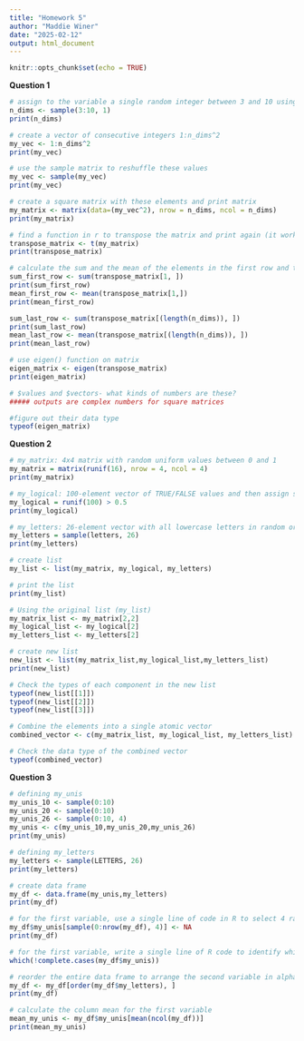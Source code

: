 ```yaml
---
title: "Homework 5"
author: "Maddie Winer"
date: "2025-02-12"
output: html_document
---
```


```r
knitr::opts_chunk$set(echo = TRUE)
```

**Question 1**
```r
# assign to the variable a single random integer between 3 and 10 using sample function
n_dims <- sample(3:10, 1)
print(n_dims)

# create a vector of consecutive integers 1:n_dims^2
my_vec <- 1:n_dims^2
print(my_vec)

# use the sample matrix to reshuffle these values
my_vec <- sample(my_vec)
print(my_vec)

# create a square matrix with these elements and print matrix
my_matrix <- matrix(data=(my_vec^2), nrow = n_dims, ncol = n_dims)
print(my_matrix)

# find a function in r to transpose the matrix and print again (it worked! it transposed the matrix!)
transpose_matrix <- t(my_matrix)
print(transpose_matrix)

# calculate the sum and the mean of the elements in the first row and then the last row
sum_first_row <- sum(transpose_matrix[1, ])
print(sum_first_row)
mean_first_row <- mean(transpose_matrix[1,])
print(mean_first_row)

sum_last_row <- sum(transpose_matrix[(length(n_dims)), ])
print(sum_last_row)
mean_last_row <- mean(transpose_matrix[(length(n_dims)), ])
print(mean_last_row)

# use eigen() function on matrix
eigen_matrix <- eigen(transpose_matrix)
print(eigen_matrix)

# $values and $vectors- what kinds of numbers are these?
##### outputs are complex numbers for square matrices

#figure out their data type
typeof(eigen_matrix)


```

**Question 2**
```r
# my_matrix: 4x4 matrix with random uniform values between 0 and 1
my_matrix = matrix(runif(16), nrow = 4, ncol = 4)
print(my_matrix)

# my_logical: 100-element vector of TRUE/FALSE values and then assign some inequality (0.5)
my_logical = runif(100) > 0.5 
print(my_logical)

# my_letters: 26-element vector with all lowercase letters in random order
my_letters = sample(letters, 26)
print(my_letters)

# create list
my_list <- list(my_matrix, my_logical, my_letters)

# print the list
print(my_list)

# Using the original list (my_list)
my_matrix_list <- my_matrix[2,2]
my_logical_list <- my_logical[2]
my_letters_list <- my_letters[2]

# create new list
new_list <- list(my_matrix_list,my_logical_list,my_letters_list)
print(new_list)

# Check the types of each component in the new list
typeof(new_list[[1]]) 
typeof(new_list[[2]]) 
typeof(new_list[[3]]) 

# Combine the elements into a single atomic vector
combined_vector <- c(my_matrix_list, my_logical_list, my_letters_list)

# Check the data type of the combined vector
typeof(combined_vector)


```


**Question 3**

```r
# defining my_unis
my_unis_10 <- sample(0:10)
my_unis_20 <- sample(0:10)
my_unis_26 <- sample(0:10, 4)
my_unis <- c(my_unis_10,my_unis_20,my_unis_26)
print(my_unis)

# defining my_letters
my_letters <- sample(LETTERS, 26)
print(my_letters)

# create data frame
my_df <- data.frame(my_unis,my_letters)
print(my_df)

# for the first variable, use a single line of code in R to select 4 random rows and replace the numerical values in those rows with NA
my_df$my_unis[sample(0:nrow(my_df), 4)] <- NA
print(my_df)

# for the first variable, write a single line of R code to identify which rows have the missing values
which(!complete.cases(my_df$my_unis))

# reorder the entire data frame to arrange the second variable in alphabetical order
my_df <- my_df[order(my_df$my_letters), ]
print(my_df)

# calculate the column mean for the first variable
mean_my_unis <- my_df$my_unis[mean(ncol(my_df))]
print(mean_my_unis)

```


